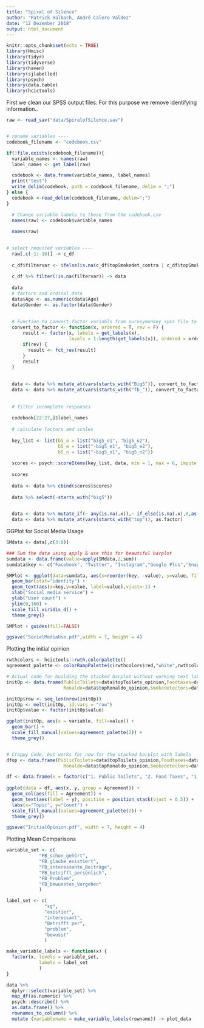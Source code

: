 ```yaml
---
title: "Spiral of Silence"
author: "Patrick Halbach, André Calero Valdez"
date: "12 Dezember 2018"
output: html_document
---
```


```r
knitr::opts_chunk$set(echo = TRUE)
library(Hmisc)
library(tidyr)
library(tidyverse)
library(haven)
library(sjlabelled)
library(psych)
library(data.table)
library(hcictools)
```

First we clean our SPSS output files. For this purpose we remove identifying information..
```r
raw <- read_sav("data/SpiralofSilence.sav")


# rename variables ---- 
codebook_filename <- "codebook.csv"

if(!file.exists(codebook_filename)){
  variable_names <- names(raw)
  label_names <- get_label(raw)

  codebook <- data.frame(variable_names, label_names)
  print("test")
  write_delim(codebook, path = codebook_filename, delim = ";")
} else {
  codebook <-read_delim(codebook_filename, delim=";")
}

  # Change variable labels to those from the codebook.csv
  names(raw) <- codebook$variable_names
  
  names(raw)
  

# select required variables ----
  raw[,c(-1:-10)] -> c_df
  
  c_df$filtervar <- ifelse(is.na(c_df$topSmokedet_contra | c_df$topSmokedet_pro), NA, 1)
  
  c_df %>% filter(!is.na(filtervar)) -> data
  
  data
  # factors and ordinal data
  data$Age <- as.numeric(data$Age)
  data$Gender <- as.factor(data$Gender)
  
  
  # Function to convert factor variabls from surveymonkey spss file to usable factors
  convert_to_factor <- function(x, ordered = T, rev = F) {
      result <- factor(x, labels = get_labels(x), 
                       levels = 1:length(get_labels(x)), ordered = ordered )
      if(rev) {
        result <- fct_rev(result)
      }
      result
  }
  
  
  data <- data %>% mutate_at(vars(starts_with("Big5")), convert_to_factor, rev = T )
  data <- data %>% mutate_at(vars(starts_with("fb_")), convert_to_factor, rev = T )  
  
  
  # filter incomplete responses
  
  codebook[22:27,]$label_names
  
  # calculate factors and scales
  
  key_list <- list(b5_o = list("big5_o1", "big5_o2"),
                   b5_e = list("-big5_e1", "big5_e2"),
                   b5_n = list("-big5_n1", "big5_n2"))
  
  scores <- psych::scoreItems(key_list, data, min = 1, max = 6, impute = "mean")  
  
  scores
  
  data <- data %>% cbind(scores$scores) 
  
  data %>% select(-starts_with("big5"))
  

  data <- data %>% mutate_if(~ any(is.na(.x)),~ if_else(is.na(.x),0,as.numeric(.x)))
  data <- data %>% mutate_at(vars(starts_with("top")), as.factor)

```

GGPlot for Social Media Usage
```r

SMdata <- data[,c(3:8)]

### Sum the data using apply & use this for beautiful barplot
sumdata <- data.frame(value=apply(SMdata,2,sum))
sumdata$key <- c("Facebook", "Twitter", "Instagram","Google Plus","Snapchat","Youtube")

SMPlot <- ggplot(data=sumdata, aes(x=reorder(key, -value), y=value, fill=reorder(key, -value))) +
  geom_bar(stat="identity") +
  geom_text(aes(x=key,y=value, label=value),vjust=-1) +
  xlab("Social media service") +
  ylab("User count") +
  ylim(0,160) +
  scale_fill_viridis_d() +
  theme_grey()

SMPlot + guides(fill=FALSE)

ggsave("SocialMediaUse.pdf",width = 7, height = 4)

```


Plotting the initial opinion
```r

rwthcolors <- hcictools::rwth.colorpalette()
agreement_palette <- colorRampPalette(c(rwthcolors$red,"white",rwthcolors$green))

# Actual code for building the stacked barplot without working text labels
initOp <- data.frame(PublicToilets=data$topToilets_opinion,Foodtaxes=data$topFood_opinion,
                     Ronaldo=data$topRonaldo_opinion,Smokedetectors=data$topSmokedet_opinion)

initOp$row <- seq_len(nrow(initOp))
initOp <- melt(initOp, id.vars = "row")
initOp$value <- factor(initOp$value)

ggplot(initOp, aes(x = variable, fill=value)) + 
  geom_bar() +
  scale_fill_manual(values=agreement_palette(2)) +
  theme_grey()


# Crappy Code, but works for now for the stacked barplot with labels
dfop <- data.frame(PublicToilets=data$topToilets_opinion,Foodtaxes=data$topFood_opinion,
                     Ronaldo=data$topRonaldo_opinion,Smokedetectors=data$topSmokedet_opinion)

df <- data.frame(x = factor(c("1. Public Toilets", "2. Food Taxes", "1. Public Toilets", "2. Food Taxes", "3. Ronaldo", "4. Smoke detectors", "3. Ronaldo", "4. Smoke detectors")), y = c(sum(dfop$PublicToilets == 1), sum(dfop$Foodtaxes == 1),  sum(dfop$PublicToilets == 2), sum(dfop$Foodtaxes == 2), sum(dfop$Ronaldo == 1), sum(dfop$Smokedetectors == 1), sum(dfop$Ronaldo == 2),  sum(dfop$Smokedetectors == 2)),Agreement = c("pro", "pro", "contra", "contra", "pro", "pro", "contra", "contra"))
  
ggplot(data = df, aes(x, y, group = Agreement)) +
  geom_col(aes(fill = Agreement)) +
  geom_text(aes(label = y), position = position_stack(vjust = 0.5)) +
  labs(x="Topic", y="Count") +
  scale_fill_manual(values=agreement_palette(2)) +
  theme_grey()

ggsave("InitialOpinion.pdf", width = 7, height = 4)
```


Plotting Mean Comparisons
```r
variable_set <- c(
            "FB_schon_gehört",
            "FB_glaube_existiert",
            "FB_interessante_Beiträge",
            "FB_betrifft_persönlich",
            "FB_Problem",
            "FB_bewusstes_Vorgehen"
            )

label_set <- c(
              "sg",
              "existier",
              "interessant",
              "Betrifft per",
              "problem",
              "bewusst"
              )

make_variable_labels <- function(x) {
  factor(x, levels = variable_set,
            labels = label_set
            )
}

data %>% 
  dplyr::select(variable_set) %>% 
  map_df(as.numeric) %>% 
  psych::describe() %>% 
  as.data.frame() %>% 
  rownames_to_column() %>% 
  mutate (variablename = make_variable_labels(rowname)) -> plot_data
```